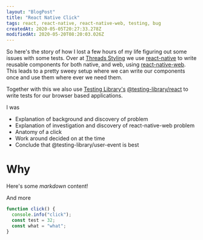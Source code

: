 ```yaml
---
layout: "BlogPost"
title: "React Native Click"
tags: react, react-native, react-native-web, testing, bug
createdAt: 2020-05-05T20:27:33.278Z
modifiedAt: 2020-05-20T08:20:03.026Z
---
```


So here's the story of how I lost a few hours of my life figuring out some issues with some tests.
Over at [Threads Styling](https://www.threadsstyling.com/) we use [react-native](https://reactnative.dev/) to write reusable components for both native, and web, using [react-native-web](https://github.com/necolas/react-native-web).
This leads to a pretty sweey setup where we can write our components once and use them where ever we need them.

Together with this we also use [Testing Library's](https://testing-library.com/) [@testing-library/react](https://www.npmjs.com/package/@testing-library/react) to write tests for our browser based applications.

I was

- Explanation of background and discovery of problem
- Explanation of investigation and discovery of react-native-web problem
- Anatomy of a click
- Work around decided on at the time
- Conclude that @testing-library/user-event is best

# Why

Here's some _markdown_ content!

And more

```js:sample.js
function click() {
  console.info("click");
  const test = 32;
  const what = "what";
}
```
